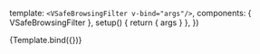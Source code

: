 

  template: `<VSafeBrowsingFilter v-bind="args"/>`,
  components: { VSafeBrowsingFilter },
  setup() {
    return { args }
  },
})

<Meta title="Components/VSafeBrowsingFilter" component={VSafeBrowsingFilter} />

<Canvas>
  <Story name="default">{Template.bind({})}</Story>
</Canvas>
